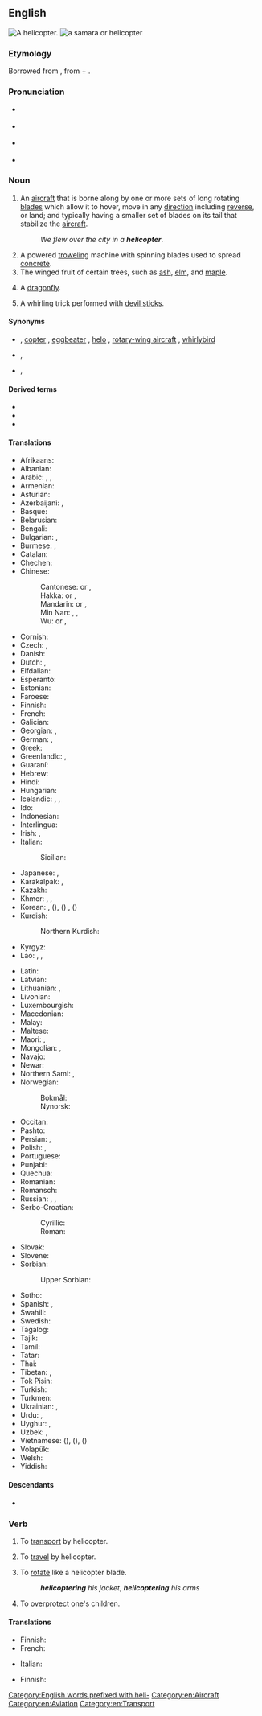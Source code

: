 {{also|helicòpter}}
==English==
{{wikipedia|lang=en}}
[[Image:Bell 206L3 (D-HASA).jpg|thumb|right|A helicopter.]]
[[File:Acer circinatum 9468.JPG|thumb|a [[samara]] or '''helicopter''']]

===Etymology===
Borrowed from {{bor|en|fr|hélicoptère}}, from {{etyl|grc|en}} {{m|grc|ἕλιξ||spiral}} + {{m|grc|πτερόν||wing}}.

===Pronunciation===
* {{a|AusE}} {{IPA|en|/ˈheliˌkɔptə(ɹ)/}}
* {{a|UK}} {{IPA|en|/ˈhɛl.iˌkɒp.tə(ɹ)/|/ˈhɛl.ɪˌkɒp.tə(ɹ)/}}
* {{a|US}} {{IPA|en|/ˈhɛlɨˌkɑptɚ/}}
* {{audio|en|En-au-helicopter.ogg|Audio (AU)}}

===Noun===
{{en-noun}}

# An [[aircraft]] that is borne along by one or more sets of long rotating [[blade]]s which allow it to hover, move in any [[direction]] including [[reverse]], or land; and typically having a smaller set of blades on its tail that stabilize the [[aircraft]].
#: ''We flew over the city in a '''helicopter'''''.
# A powered [[trowel]]ing machine with spinning blades used to spread [[concrete]].
# The winged fruit of certain trees, such as [[ash]], [[elm]], and [[maple]].
# {{lb|en|slang}} A [[dragonfly]]. <!--so named because of its resemblance to a helicopter-- huh?-->
# A whirling trick performed with [[devil sticks]].

====Synonyms====
* {{sense|aircraft}} {{l|en|chopper}} {{qualifier|informal}}, [[copter]] {{qualifier|informal}}, [[eggbeater]] {{qualifier|slang}}, [[helo]] {{qualifier|military, slang}}, [[rotary-wing aircraft]] {{qualifier|technical}}, [[whirlybird]] {{qualifier|slang}}
* {{sense|trowelling device}} {{l|en|power trowel}}, {{l|en|trowel machine}}
* {{sense|winged fruit}} {{l|en|samara}}, {{l|en|whirlybird}}

====Derived terms====
* {{l|en|helicopter drop}}
* {{l|en|helicopter money}}
* {{l|en|helicopter parent}}

====Translations====
{{trans-top|aircraft}}
* Afrikaans: {{t|af|helikopter}}
* Albanian: {{t+|sq|helikopter|m}}
* Arabic: {{t|ar|طَائِرَة عَامُودِيَّة|f|tr=ṭāʾira ʿāmūdiyya}}, {{t|ar|هِلِيكُوبْتَر|m|tr=helikobtar}}, {{t|ar|حَوَّامَة|f}}
* Armenian: {{t+|hy|ուղղաթիռ}}
* Asturian: {{t|ast|helicópteru|m}}
* Azerbaijani: {{t+|az|vertolyot}}, {{t+|az|helikopter}}
* Basque: {{t|eu|helikoptero}}
* Belarusian: {{t+|be|верталёт|m|sc=Cyrl}}
* Bengali: {{t|bn|হেলিকোপটার}}
* Bulgarian: {{t+|bg|хелико́птер|m}}, {{t+|bg|вертоле́т|m}}
* Burmese: {{t+|my|ဟယ်လီကော့ပတာ|sc=Mymr}}, {{t+|my|ရဟတ်ယာဉ်}}
* Catalan: {{t+|ca|helicòpter|m}}
* Chechen: {{t|ce|беркема}}
* Chinese:
*: Cantonese: {{t|yue|直升機}} or {{t|yue|直昇機}}, {{t|yue|直升机|tr=zik6 sing1 gei1}}
*: Hakka: {{t|hak|直升機}} or {{t|hak|直昇機}}, {{t|hak|直升机|tr=chhṳ̍t-sṳ̂n-kî}}
*: Mandarin: {{t+|cmn|直升機}} or {{t+|cmn|直昇機}}, {{t+|cmn|直升机|tr=zhíshēngjī}}
*: Min Nan: {{t+|nan|直升機}}, {{t|nan|直昇機}}, {{t|nan|直升机|tr=ti̍t-seng-ki}}
*: Wu: {{t|wuu|直升機}} or {{t|wuu|直昇機}}, {{t|wuu|直升机|tr=zeq sen ji}}
* Cornish: {{t|kw|askel dro|f}}
* Czech: {{t+|cs|vrtulník|m}}, {{t+|cs|helikoptéra|f}}
* Danish: {{t+|da|helikopter|c}}
* Dutch: {{t+|nl|helikopter|m}}, {{t+|nl|wentelwiek|f}}
* Elfdalian: {{t|ovd|elikopter|m}}
* Esperanto: {{t|eo|helikoptero}}
* Estonian: {{t+|et|helikopter}}
* Faroese: {{t+|fo|tyrla|f}}
* Finnish: {{t+|fi|helikopteri}}
* French: {{t+|fr|hélicoptère|m}}
* Galician: {{t+|gl|helicóptero|m}}
* Georgian: {{t|ka|ვერტმფრენი}}, {{t|ka|შვეულმფრენი}}
* German: {{t+|de|Hubschrauber|m}}, {{t+|de|Helikopter|m}}
* Greek: {{t+|el|ελικόπτερο|n}}
* Greenlandic: {{t|kl|helikopteri}}, {{t|kl|qulimiguulik}}
* Guaraní: {{t|gn|vevehajere}}
* Hebrew: {{t+|he|מַסּוֹק|m|tr=masók}}
* Hindi: {{t|hi|हेलिकॉप्टर|m}}
* Hungarian: {{t+|hu|helikopter}}
* Icelandic: {{t+|is|þyrla|f}}, {{t|is|þyrilvængja|f}} {{qualifier|obsolete}}, {{t|is|kofti|m}} {{qualifier|obsolete}}
* Ido: {{t+|io|helikoptero}}
* Indonesian: {{t+|id|helikopter}}
* Interlingua: {{t|ia|helicoptero}}
* Irish: {{t|ga|héileacaptar}}, {{t|ga|ingearán|m}}
* Italian: {{t+|it|elicottero|m}}
*: Sicilian: {{t|scn|elicòttiru|m}}
* Japanese: {{t+|ja|ヘリコプター|tr=herikoputā}}, {{t+|ja|ヘリ|tr=heri|sc=Jpan}}
* Karakalpak: {{t|kaa|vertolyot}}, {{t|kaa|tikushar}}
* Kazakh: {{t|kk|тікұшақ|sc=Cyrl}}
* Khmer: {{t|km|អេលីកុបទែរ}}, {{t|km|អេលីកូ}}, {{t|km|ឧទ្ធម្ភាគចក្រ}}
* Korean: {{t+|ko|헬리콥터|sc=Kore}}, {{t+|ko|헬기|sc=Kore}} ({{t+|ko|헬기|alt=헬機|sc=Hani}}), {{t|ko|직승비행기|sc=Kore}} ({{t|ko|直昇飛行機|sc=Hani}}) {{qualifier|North Korea}}, {{t+|ko|직승기|sc=Kore}} ({{t+|ko|直昇機|sc=Hani}}) {{qualifier|North Korea}}
* Kurdish:
*: Northern Kurdish: {{t+|kmr|helîkopter|f}}
* Kyrgyz: {{t+|ky|вертолёт|sc=Cyrl}}
* Lao: {{t|lo|ເອລີກົບເທີ}}, {{t|lo|ເຮລິຄອບແຕ}}, {{t+|lo|ເຮລີກົບແຕ}}
{{trans-mid}}
* Latin: {{t+|la|helicopterum|n}}
* Latvian: {{t|lv|helikopters|f}}
* Lithuanian: {{t|lt|sraigtasparnis|m}}, {{qualifier|rare}} {{t|lt|helikopteris|m}}
* Livonian: {{t|liv|helikoptõr}}
* Luxembourgish: {{t|lb|Helikopter|m}}
* Macedonian: {{t+|mk|хелико́птер|m}}
* Malay: {{t|ms|helikopter}}
* Maltese: {{t|mt|ħelikopter|m}}
* Maori: {{t|mi|waka hurihuri}}, {{t|mi|waka kōporo}}
* Mongolian: {{t|mn|нисдэг тэрэг}}, {{t|mn|хеликоптер}}
* Navajo: {{t|nv|bikááʼ náʼoobałí}}
* Newar: {{t|new|बुइँचाखः}}
* Northern Sami: {{t|se|helekopter}}, {{t|se|helikopter}}
* Norwegian:
*: Bokmål: {{t+|nb|helikopter|n}}
*: Nynorsk: {{t|nn|helikopter|n}}
* Occitan: {{t+|oc|elicoptèr|m}}
* Pashto: {{t+|ps|چورلکه|f|tr=čurláka}}
* Persian: {{t+|fa|بالگرد|tr=bâlgard}}, {{t+|fa|هلیکوپتر|tr=helikōpter|sc=fa-Arab}}
* Polish: {{t+|pl|śmigłowiec|m-in}}, {{t+|pl|helikopter|m-in}}
* Portuguese: {{t+|pt|helicóptero|m}}
* Punjabi: {{t|pa|ਹੈਲੀਕਾਪਟਰ|m}}
* Quechua: {{t|qu|pillwinkumpa}}
* Romanian: {{t+|ro|elicopter|n}}
* Romansch: {{t|rm|helicopter|m}}
* Russian: {{t+|ru|вертолёт|m}}, {{t+|ru|геликопте́р|m|tr=gelikoptɛ́r}} {{qualifier|dated}}, {{t+|ru|гелико́птер|m|tr=gelikóptɛr}} {{qualifier|dated}}
* Serbo-Croatian:
*: Cyrillic: {{t|sh|хелико̀птер|m}}
*: Roman: {{t+|sh|helikòpter|m}}
* Slovak: {{t|sk|vrtuľník|m}}
* Slovene: {{t+|sl|helikopter|m}}
* Sorbian:
*: Upper Sorbian: {{t|hsb|helikopter|m}}
* Sotho: {{t+|st|helikopotare}}
* Spanish: {{t+|es|helicóptero|m}}, {{t+|es|autogiro|m}}
* Swahili: {{t+|sw|helikopta}}
* Swedish: {{t+|sv|helikopter|c}}
* Tagalog: {{t|tl|helikopter}}
* Tajik: {{t|tg|чархбол|sc=Cyrl}}
* Tamil: {{t|ta|உலங்கு வானூர்தி}}
* Tatar: {{t|tt|боралак|sc=Cyrl}}
* Thai: {{t+|th|เฮลิคอปเตอร์}}
* Tibetan: {{t|bo|ཐད་འཕུར་གནམ་གྲུ}}, {{t|bo|ཧེ་ལེ་ཀོབ་ཊར}}
* Tok Pisin: {{t|tpi|helikopta}}
* Turkish: {{t+|tr|helikopter}}
* Turkmen: {{t|tk|wertolýot}}
* Ukrainian: {{t+|uk|вертолі́т|m}}, {{t|uk|гелікопте́р|m}}
* Urdu: {{t|ur|بالگرد|tr=bālgard|sc=ur-Arab}}, {{t|ur|ہیلی کاپٹر|m|tr=heli-kopṭar|sc=ur-Arab}}
* Uyghur: {{t|ug|تىك ئۇچار ئايروپىلان}}, {{t|ug|ۋېرتاليوت}}
* Uzbek: {{t+|uz|tikuchar}}, {{t+|uz|vertolyot}}
* Vietnamese: {{t|vi|máy bay lên thẳng}} ({{t|vi|&#145120;&#132516;&#165298;&#145806;|sc=Hani}}), {{t|vi|máy bay trực thăng}} ({{t|vi|&#145120;&#132516;直昇|sc=Hani}}), {{t+|vi|trực thăng}} ({{t|vi|直昇|sc=Hani}})
* Volapük: {{t|vo|tovaskrubian}}
* Welsh: {{t+|cy|hofrennydd|m}}
* Yiddish: {{t|yi|העליקאָפּטער|m}}
{{trans-bottom}}

{{trans-top|machine for spreading concrete}}
{{trans-mid}}
{{trans-bottom}}

====Descendants====
* {{desc|ceb|helikopter|bor=1}}

===Verb===
{{en-verb}}

# {{lb|en|transitive}} To [[transport]] by helicopter.
# {{lb|en|intransitive}} To [[travel]] by helicopter.
# To [[rotate]] like a helicopter blade.
#: '''''helicoptering''' his jacket'', '''''helicoptering''' his arms''
# To [[overprotect]] one's children.

====Translations====
{{trans-top|to transport by helicopter}}
* Finnish: {{t|fi|[[kuljettaa]] [[helikopteri]]lla}}
* French: {{t+|fr|héliporter}}
{{trans-mid}}
* Italian: {{t|it|elitrasportare}}
{{trans-bottom}}

{{trans-top|to travel by helicopter}}
* Finnish: {{t|fi|[[matkustaa]] [[helikopteri]]lla}}
{{trans-mid}}
{{trans-bottom}}

[[Category:English words prefixed with heli-]]
[[Category:en:Aircraft]]
[[Category:en:Aviation]]
[[Category:en:Transport]]